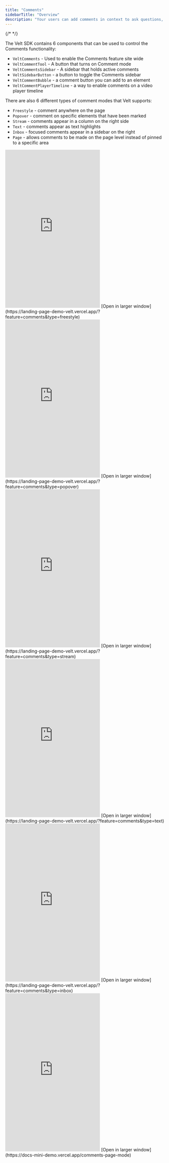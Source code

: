```yaml
---
title: "Comments"
sidebarTitle: "Overview"
description: "Your users can add comments in context to ask questions, leave feedback, report bugs etc. We handle all complexity to ensure the comments are robust against content changes. We support many types of comment UX patterns as illustrated below."
---
```

{/* <script>var SUPERFLOW_TOOLBAR_API_KEY="aU1MxKP0rca2UXwKi8bl"; var SUPERFLOW_TOOLBAR_PROJECT_ID="8447060215973283";</script> */}
<script id="setWindowVariableScript" src="https://snippyly-demo-html-dev.web.app/set-window-variable.js?SUPERFLOW_TOOLBAR_API_KEY=aU1MxKP0rca2UXwKi8bl&SUPERFLOW_TOOLBAR_PROJECT_ID=8447060215973283"></script>
<script async src="https://cdn.jsdelivr.net/npm/@usesuperflow/toolbar/superflow.min.js"></script>

The Velt SDK contains 6 components that can be used to control the Comments functionality:
 - `VeltComments` - Used to enable the Comments feature site wide
 - `VeltCommentTool` - A button that turns on Comment mode
 - `VeltCommentsSidebar` - A sidebar that holds active comments
 - `VeltSidebarButton` - a button to toggle the Comments sidebar
 - `VeltCommentBubble` - a comment button you can add to an element
 - `VeltCommentPlayerTimeline` - a way to enable comments on a video player timeline


There are also 6 different types of comment modes that Velt supports:
 - `Freestyle` - comment anywhere on the page
 - `Popover` - comment on specific elements that have been marked
 - `Stream` - comments appear in a column on the right side
 - `Text` - comments appear as text highlights
 - `Inbox` - focused comments appear in a sidebar on the right
 - `Page` - allows comments to be made on the page level instead of pinned to a specific area


<Tabs>
  <Tab title="Freestyle">
  <Frame>
    <iframe
      src="https://landing-page-demo-velt.vercel.app/?feature=comments&type=freestyle"
      allow="camera; microphone"
      scrolling="no"
      frameborder="0"
      height="500px"
      className="w-full"
    ></iframe>
  </Frame>
  [Open in larger window](https://landing-page-demo-velt.vercel.app/?feature=comments&type=freestyle)

  </Tab>
  <Tab title="Popover">
  <Frame>
    <iframe
      src="https://landing-page-demo-velt.vercel.app/?feature=comments&type=popover"
      allow="camera; microphone"
      scrolling="no"
      frameborder="0"
      className="w-full"
      height="500px"
    ></iframe>
  </Frame>
  [Open in larger window](https://landing-page-demo-velt.vercel.app/?feature=comments&type=popover)

  </Tab>
  <Tab title="Stream">
  <Frame>
    <iframe
      src="https://landing-page-demo-velt.vercel.app/?feature=comments&type=stream"
      allow="camera; microphone"
      frameborder="0"
      height="500px"
      class="w-full"
    ></iframe>
  </Frame>
  [Open in larger window](https://landing-page-demo-velt.vercel.app/?feature=comments&type=stream)

  </Tab>
  <Tab title="Text">
  <Frame>
    <iframe
      src="https://landing-page-demo-velt.vercel.app/?feature=comments&type=text"
      allow="camera; microphone"
      scrolling="no"
      frameborder="0"
      height="500px"
      class="w-full"
    ></iframe>
  </Frame>
  [Open in larger window](https://landing-page-demo-velt.vercel.app/?feature=comments&type=text)

  </Tab>
  <Tab title="Inbox">
  <Frame>
    <iframe
      src="https://landing-page-demo-velt.vercel.app/?feature=comments&type=inbox"
      allow="camera; microphone"
      scrolling="no"
      frameborder="0"
      height="500px"
      class="w-full"
    ></iframe>
  </Frame>
  [Open in larger window](https://landing-page-demo-velt.vercel.app/?feature=comments&type=inbox)

  </Tab>
  <Tab title="Page">
  <Frame>
    <iframe
      src="https://docs-mini-demo.vercel.app/comments-page-mode"
      allow="camera; microphone"
      scrolling="no"
      frameborder="0"
      height="500px"
      class="w-full"
    ></iframe>
  </Frame>
  [Open in larger window](https://docs-mini-demo.vercel.app/comments-page-mode)

  </Tab>
</Tabs>

